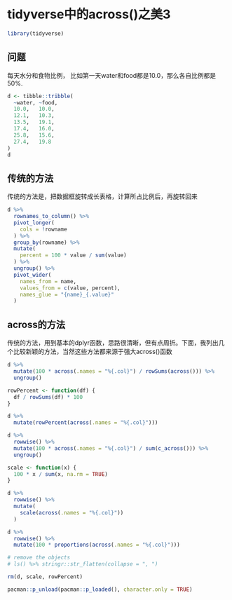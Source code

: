 # tidyverse中的across()之美3 {#beauty-of-across3}

```r
library(tidyverse)
```


## 问题

每天水分和食物比例， 比如第一天water和food都是10.0，那么各自比例都是50%.
```r
d <- tibble::tribble(
  ~water, ~food,
  10.0,   10.0,
  12.1,   10.3,
  13.5,   19.1,
  17.4,   16.0,
  25.8,   15.6,
  27.4,   19.8
)
d
```

## 传统的方法

传统的方法是，把数据框旋转成长表格，计算所占比例后，再旋转回来
```r
d %>%
  rownames_to_column() %>%
  pivot_longer(
    cols = !rowname
  ) %>%
  group_by(rowname) %>%
  mutate(
    percent = 100 * value / sum(value)
  ) %>%
  ungroup() %>%
  pivot_wider(
    names_from = name,
    values_from = c(value, percent),
    names_glue = "{name}_{.value}"
  )
```

## across的方法

传统的方法，用到基本的dplyr函数，思路很清晰，但有点周折。下面，我列出几个比较新颖的方法，当然这些方法都来源于强大across()函数


```r
d %>%
  mutate(100 * across(.names = "%{.col}") / rowSums(across())) %>%
  ungroup()
```



```r
rowPercent <- function(df) {
  df / rowSums(df) * 100
}

d %>%
  mutate(rowPercent(across(.names = "%{.col}")))
```




```r
d %>%
  rowwise() %>%
  mutate(100 * across(.names = "%{.col}") / sum(c_across())) %>%
  ungroup()
```





```r
scale <- function(x) {
  100 * x / sum(x, na.rm = TRUE)
}

d %>%
  rowwise() %>%
  mutate(
    scale(across(.names = "%{.col}"))
  )
```




```r
d %>%
  rowwise() %>% 
  mutate(100 * proportions(across(.names = "%{.col}")))
```





```r
# remove the objects
# ls() %>% stringr::str_flatten(collapse = ", ")

rm(d, scale, rowPercent)
```



```r
pacman::p_unload(pacman::p_loaded(), character.only = TRUE)
```



